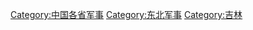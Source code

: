 {{Catmore}}

[[Category:中国各省军事|Category:中国各省军事]]
[[Category:东北军事|Category:东北军事]]
[[Category:吉林|Category:吉林]]